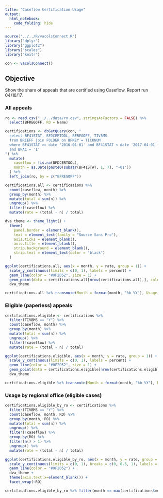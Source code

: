 ```yaml
---
title: "Caseflow Certification Usage"
output: 
  html_notebook: 
    code_folding: hide
---
```


```r
source("../../R/vacolsConnect.R")
library("dplyr")
library("ggplot2")
library("scales")
library("knitr")

con <- vacolsConnect()
```

## Objective

Show the share of appeals that are certified using Caseflow. Report run 04/10/17.

### All appeals

```r
ro <- read.csv("../../data/ro.csv", stringsAsFactors = FALSE) %>%
  select(BFREGOFF, RO = Name)

certifications <- dbGetQuery(con, "
  select BF41STAT, BFDCERTOOL, BFREGOFF, TIVBMS
  from BRIEFF join FOLDER on BFKEY = TICKNUM
  where BF41STAT >= date '2016-01-01' and BF41STAT < date '2017-04-01'
  and BFAC = '1'
") %>%
  mutate(
    caseflow = !is.na(BFDCERTOOL),
    month = as.Date(paste0(substr(BF41STAT, 1, 7), "-01"))
  ) %>%
  left_join(ro, by = c("BFREGOFF"))

certifications.all <- certifications %>%
  count(caseflow, month) %>%
  group_by(month) %>%
  mutate(total = sum(n)) %>%
  ungroup() %>%
  filter(!caseflow) %>%
  mutate(rate = (total - n) / total)

dva_theme <- theme_light() +
  theme(
    panel.border = element_blank(),
    text = element_text(family = "Source Sans Pro"),
    axis.ticks = element_blank(),
    axis.title = element_blank(),
    strip.background = element_blank(),
    strip.text = element_text(color = "black")
  )

ggplot(certifications.all, aes(x = month, y = rate, group = 1)) +
  scale_y_continuous(limits = c(0, 1), labels = percent) +
  geom_line(color = "#0F2D52", size = 1) +
  geom_point(data = certifications.all[nrow(certifications.all),], color = "#0F2D52", size = 2) +
  dva_theme

certifications.all %>% transmute(Month = format(month, "%b %Y"), Usage = percent(rate)) %>% kable()
```

### Eligible (paperless) appeals

```r
certifications.eligible <- certifications %>%
  filter(TIVBMS == "Y") %>%
  count(caseflow, month) %>%
  group_by(month) %>%
  mutate(total = sum(n)) %>%
  ungroup() %>%
  filter(!caseflow) %>%
  mutate(rate = (total - n) / total)

ggplot(certifications.eligible, aes(x = month, y = rate, group = 1)) +
  scale_y_continuous(limits = c(0, 1), labels = percent) +
  geom_line(color = "#0F2D52", size = 1) +
  geom_point(data = certifications.eligible[nrow(certifications.eligible),], color = "#0F2D52", size = 2) +
  dva_theme

certifications.eligible %>% transmute(Month = format(month, "%b %Y"), Usage = percent(rate)) %>% kable()
```

### Usage by regional office (eligible cases)

```r
certifications.eligible_by_ro <- certifications %>%
  filter(TIVBMS == "Y") %>%
  count(caseflow, month, RO) %>%
  group_by(month, RO) %>%
  mutate(total = sum(n)) %>%
  ungroup() %>%
  filter(!caseflow) %>%
  group_by(RO) %>%
  filter(n() > 1) %>%
  ungroup() %>%
  mutate(rate = (total - n) / total)

ggplot(certifications.eligible_by_ro, aes(x = month, y = rate, group = 1)) +
  scale_y_continuous(limits = c(0, 1), breaks = c(0, 0.5, 1), labels = percent) +
  geom_line(color = "#0F2D52") +
  dva_theme +
  theme(axis.text.x=element_blank()) +
  facet_wrap(~RO)

certifications.eligible_by_ro %>% filter(month == max(certifications$month)) %>% arrange(desc(rate)) %>% transmute(RO, Usage = percent(rate)) %>% kable()
```
